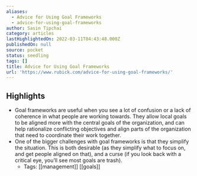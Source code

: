 ```yaml
---
aliases:
  - Advice for Using Goal Frameworks
  - advice-for-using-goal-frameworks
author: Sasin Tipchai
category: articles
lastHighlightedOn: 2022-03-11T04:43:48.000Z
publishedOn: null
source: pocket
status: seedling
tags: []
title: Advice for Using Goal Frameworks
url: 'https://www.rubick.com/advice-for-using-goal-frameworks/'
---
```

## Highlights

- Goal frameworks are useful when you see a lot of confusion or a lack of coherence in what people are working towards. They allow local goals to be aligned more with the central goals of the organization, and can help rationalize conflicting objectives and align parts of the organization that need to coordinate their work together.
- One of the bigger challenges with goal frameworks is that they simplify the situation. This is both desirable (as they simplify what to focus on, and get people aligned on that), and a curse (if you look back with a critical eye, you’ll see most goals are trash).
    - Tags: [[management]] [[goals]]
